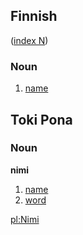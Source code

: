 ==Finnish==
([[Wiktionary:Finnish_index_n|index N]])

===Noun===

# [[name]]

==Toki Pona==
===Noun===
'''nimi'''
#[[name]]
#[[word]]

[[pl:Nimi]]